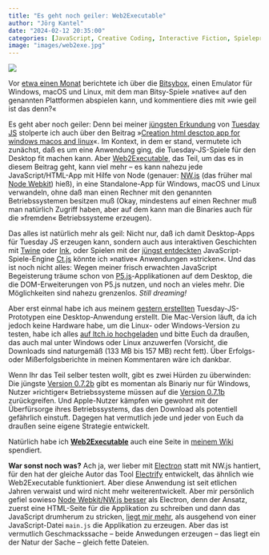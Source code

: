 ```yaml
---
title: "Es geht noch geiler: Web2Executable"
author: "Jörg Kantel"
date: "2024-02-12 20:35:00"
categories: [JavaScript, Creative Coding, Interactive Fiction, Spieleprogrammierung]
image: "images/web2exe.jpg"
---
```


[![](images/web2exe-b.jpg)](https://www.flickr.com/photos/schockwellenreiter/53524181232/)

Vor [etwa einen Monat](https://kantel.github.io/posts/2024010702_bitsybox/) berichtete ich über die [Bitsybox](https://ledoux.itch.io/bitsybox), einen Emulator für Windows, macOS und Linux, mit dem man Bitsy-Spiele »native« auf den genannten Plattformen abspielen kann, und kommentiere dies mit »wie geil ist das denn?«

Es geht aber noch geiler: Denn bei meiner [jüngsten Erkundung](https://kantel.github.io/posts/2024020801_tuesdayjs_update/) von [Tuesday JS](http://cognitiones.kantel-chaos-team.de/multimedia/spieleprogrammierung/tuesdayjs.html) stolperte ich auch über den Beitrag »[Creation html desctop app for windows macos and linux](https://kirill-live.itch.io/tuesday-js/devlog/241616/creation-html-desctop-app-for-windows-macos-and-linux)«. Im Kontext, in dem er stand, vermutete ich zunächst, daß es um eine Anwendung ging, die Tuesday-JS-Spiele für den Desktop fit machen kann. Aber [Web2Executable](https://github.com/nwutils/Web2Executable), das Teil, um das es in diesem Beitrag geht, kann viel mehr -- es kann nahezu jede JavaScript/HTML-App mit Hilfe von Node (genauer: [NW.js](https://github.com/nwutils/Web2Executable) (das früher mal [Node Webkit](http://cognitiones.kantel-chaos-team.de/webworking/frameworks/nodewebkit.html)) hieß), in eine Standalone-App für Windows, macOS und Linux verwandeln, ohne daß man einen Rechner mit den genannten Betriebssystemen besitzen muß (Okay, mindestens auf einen Rechner muß man natürlich Zugriff haben, aber auf dem kann man die Binaries auch für die »fremden« Betriebssysteme erzeugen).

Das alles ist natürlich mehr als geil: Nicht nur, daß ich damit Desktop-Apps für Tuesday JS erzeugen kann, sondern auch aus interaktiven Geschichten mit [Twine](http://cognitiones.kantel-chaos-team.de/multimedia/spieleprogrammierung/twine2.html) oder [Ink](http://cognitiones.kantel-chaos-team.de/multimedia/spieleprogrammierung/inkle.html), oder Spielen mit der [jüngst entdeckten](https://kantel.github.io/posts/2024021001_ctJS/) JavaScript-Spiele-Engine [Ct.js](http://cognitiones.kantel-chaos-team.de/multimedia/spieleprogrammierung/ctjs.html) könnte ich »native« Anwendungen »stricken«. Und das ist noch nicht alles: Wegen meiner frisch erwachten JavaScript Begeisterung träume schon von [P5.js](http://cognitiones.kantel-chaos-team.de/programmierung/creativecoding/processing/p5js.html)-Applikationen auf dem Desktop, die die DOM-Erweiterungen von P5.js nutzen, und noch an vieles mehr. Die Möglichkeiten sind nahezu grenzenlos. *Still dreaming!*

Aber erst einmal habe ich aus meinem [gestern erstellten](https://kantel.github.io/posts/2024021102_tuesdayjs_1st_steps/) Tuesday-JS-Prototypen eine Desktop-Anwendung erstellt. Die Mac-Version läuft, da ich jedoch keine Hardware habe, um die Linux- oder Windows-Version zu testen, habe ich alles [auf Itch.io hochgeladen](https://kantel.itch.io/poirots-abenteuer) und bitte Euch da draußen, das auch mal unter Windows oder Linux anzuwerfen (Vorsicht, die Downloads sind naturgemäß (133 MB bis 157 MB) recht fett). Über Erfolgs- oder Mißerfolgsberichte in meinen Kommentaren wäre ich dankbar.

Wenn Ihr das Teil selber testen wollt, gibt es zwei Hürden zu überwinden: Die jüngste [Version 0.7.2b](https://github.com/nwutils/Web2Executable/releases/tag/v0.7.2b) gibt es momentan als Binariy nur für Windows, Nutzer »richtiger« Betriebssysteme müssen auf die [Version 0.7.1b](https://github.com/nwutils/Web2Executable/releases/tag/v0.7.1b) zurückgreifen. Und Apple-Nutzer kämpfen wie gewohnt mit der Überfürsorge ihres Betriebssystems, das den Download als potentiell gefährlich einstuft. Dagegen hat vermutlich jede und jeder von Euch da draußen seine eigene Strategie entwickelt.

Natürlich habe ich **[Web2Executable](http://cognitiones.kantel-chaos-team.de/webworking/frameworks/web2executable.html)** auch eine Seite in [meinem Wiki](http://cognitiones.kantel-chaos-team.de/index.html) spendiert.

**War sonst noch was?** Ach ja, wer lieber mit [Electron](http://cognitiones.kantel-chaos-team.de/webworking/frameworks/electron.html) statt mit NW.js hantiert, für den hat der gleiche Autor das Tool [Electrify](http://cognitiones.kantel-chaos-team.de/webworking/frameworks/electrify.html) entwickelt, das ähnlich wie Web2Executable funktioniert. Aber diese Anwendung ist seit etlichen Jahren verwaist und wird nicht mehr weiterentwickelt. Aber mir persönlich gefiel sowieso [Node Webkit/NW.js besser](http://blog.schockwellenreiter.de/essays/nodewebkit01.html) als Electron, denn der Ansatz, zuerst eine HTML-Seite für die Applikation zu schreiben und dann das JavaScript drumherum zu stricken, [liegt mir mehr](http://blog.schockwellenreiter.de/2017/12/2017121105.html), als ausgehend von einer JavaScript-Datei `main.js` die Applikation zu erzeugen. Aber das ist vermutlich Geschmackssache -- beide Anwedungen erzeugen -- das liegt ein der Natur der Sache -- gleich fette Dateien.
